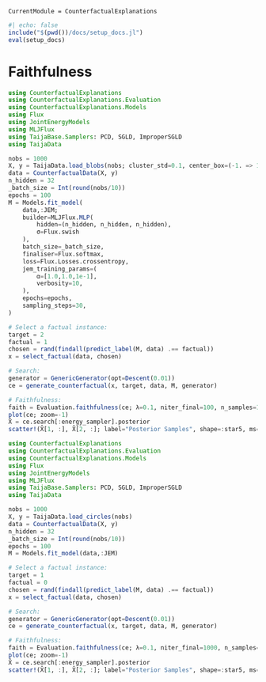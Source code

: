 ```@meta
CurrentModule = CounterfactualExplanations 
```

```julia
#| echo: false
include("$(pwd())/docs/setup_docs.jl")
eval(setup_docs)
```

# Faithfulness

```julia
using CounterfactualExplanations
using CounterfactualExplanations.Evaluation
using CounterfactualExplanations.Models
using Flux
using JointEnergyModels
using MLJFlux
using TaijaBase.Samplers: PCD, SGLD, ImproperSGLD
using TaijaData

nobs = 1000
X, y = TaijaData.load_blobs(nobs; cluster_std=0.1, center_box=(-1. => 1.))
data = CounterfactualData(X, y)
n_hidden = 32
_batch_size = Int(round(nobs/10))
epochs = 100
M = Models.fit_model(
    data,:JEM;
    builder=MLJFlux.MLP(
        hidden=(n_hidden, n_hidden, n_hidden), 
        σ=Flux.swish
    ),
    batch_size=_batch_size,
    finaliser=Flux.softmax,
    loss=Flux.Losses.crossentropy,
    jem_training_params=(
        α=[1.0,1.0,1e-1],
        verbosity=10,
    ),
    epochs=epochs,
    sampling_steps=30,
)

# Select a factual instance:
target = 2
factual = 1
chosen = rand(findall(predict_label(M, data) .== factual))
x = select_factual(data, chosen)

# Search:
generator = GenericGenerator(opt=Descent(0.01))
ce = generate_counterfactual(x, target, data, M, generator)

# Faithfulness:
faith = Evaluation.faithfulness(ce; λ=0.1, niter_final=100, n_samples=100, batch_size=50, niter=30)
plot(ce; zoom=-1)
X̂ = ce.search[:energy_sampler].posterior
scatter!(X̂[1, :], X̂[2, :]; label="Posterior Samples", shape=:star5, ms=10)
```

```julia
using CounterfactualExplanations
using CounterfactualExplanations.Evaluation
using CounterfactualExplanations.Models
using Flux
using JointEnergyModels
using MLJFlux
using TaijaBase.Samplers: PCD, SGLD, ImproperSGLD
using TaijaData

nobs = 1000
X, y = TaijaData.load_circles(nobs)
data = CounterfactualData(X, y)
n_hidden = 32
_batch_size = Int(round(nobs/10))
epochs = 100
M = Models.fit_model(data,:JEM)

# Select a factual instance:
target = 1
factual = 0
chosen = rand(findall(predict_label(M, data) .== factual))
x = select_factual(data, chosen)

# Search:
generator = GenericGenerator(opt=Descent(0.01))
ce = generate_counterfactual(x, target, data, M, generator)

# Faithfulness:
faith = Evaluation.faithfulness(ce; λ=0.1, niter_final=1000, n_samples=100, batch_size=50, niter=30)
plot(ce; zoom=-1)
X̂ = ce.search[:energy_sampler].posterior
scatter!(X̂[1, :], X̂[2, :]; label="Posterior Samples", shape=:star5, ms=10)
```